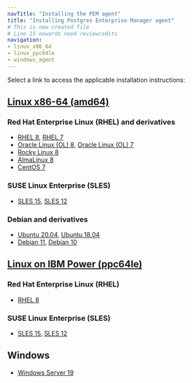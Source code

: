 ```yaml
---
navTitle: "Installing the PEM agent"
title: "Installing Postgres Enterprise Manager agent"
# This is new created file
# Line 15 onwards need review/edits
navigation:
- linux_x86_64
- linux_ppc64le
- windows_agent
---
```


Select a link to access the applicable installation instructions:

## [Linux x86-64 (amd64)](linux_x86_64)
### Red Hat Enterprise Linux (RHEL) and derivatives
- [RHEL 8](linux_x86_64/pem_agent_rhel_8), [RHEL 7](linux_x86_64/pem_agent_rhel_7)
- [Oracle Linux (OL) 8](linux_x86_64/pem_agent_rhel_8), [Oracle Linux (OL) 7](linux_x86_64/pem_agent_rhel_7)
- [Rocky Linux 8](linux_x86_64/pem_agent_other_linux_8)
- [AlmaLinux 8](linux_x86_64/pem_agent_other_linux_8)
- [CentOS 7](linux_x86_64/pem_agent_centos_7)
### SUSE Linux Enterprise (SLES)
- [SLES 15](linux_x86_64/pem_agent_sles_15), [SLES 12](linux_x86_64/pem_agent_sles_12)
### Debian and derivatives
- [Ubuntu 20.04](linux_x86_64/pem_agent_ubuntu_20), [Ubuntu 18.04](linux_x86_64/pem_agent_ubuntu_18)
- [Debian 11](linux_x86_64/pem_agent_debian_11), [Debian 10](linux_x86_64/pem_agent_debian_10)
## [Linux on IBM Power (ppc64le)](linux_ppc64le)
### Red Hat Enterprise Linux (RHEL) 
- [RHEL 8](linux_ppc64le/pem_agent_rhel_8)
### SUSE Linux Enterprise (SLES) 
- [SLES 15](linux_ppc64le/pem_agent_sles_15), [SLES 12](linux_ppc64le/pem_agent_sles_12)
## Windows
- [Windows Server 19](windows_agent)



